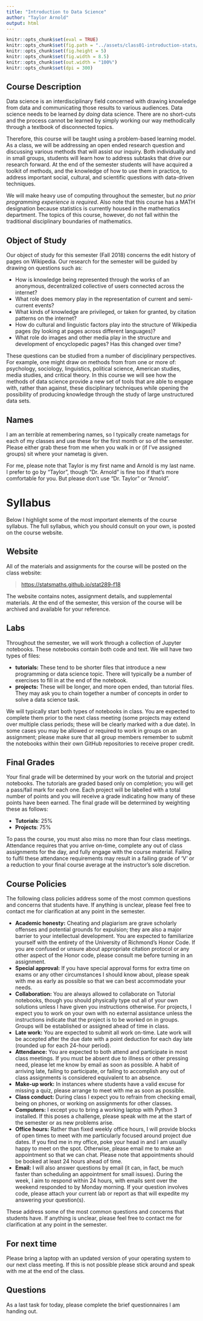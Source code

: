 ```yaml
---
title: "Introduction to Data Science"
author: "Taylor Arnold"
output: html
---
```


```r
knitr::opts_chunk$set(eval = TRUE)
knitr::opts_chunk$set(fig.path = "../assets/class01-introduction-stats/")
knitr::opts_chunk$set(fig.height = 5)
knitr::opts_chunk$set(fig.width = 8.5)
knitr::opts_chunk$set(out.width = "100%")
knitr::opts_chunk$set(dpi = 300)
```

## Course Description

Data science is an interdisciplinary field concerned with drawing knowledge
from data and communicating those results to various audiences. Data
science needs to be learned *by doing* data science. There are
no short-cuts and the process cannot be learned by simply working our way
methodically through a textbook of disconnected topics.

Therefore, this course will be taught using a problem-based learning model. As
a class, we will be addressing an open ended research question and discussing
various methods that will assist our inquiry. Both individually and in small
groups, students will learn how to address subtasks that drive
our research forward. At the end of the semester students will have acquired
a toolkit of methods, and the knowledge of how to use them in practice, to
address important social, cultural, and scientific questions with data-driven
techniques.

We will make heavy use of computing throughout the semester, but *no
prior programming experience is required*. Also note that this course has a
MATH designation because statistics is currently housed in the mathematics
department. The topics of this course, however, do not fall within the
traditional disciplinary boundaries of mathematics.

## Object of Study

Our object of study for this semester (Fall 2018) concerns the edit history
of pages on Wikipedia. Our research for the semester will be guided by drawing
on questions such as:

- How is knowledge being represented through the works of an anonymous,
decentralized collective of users connected across the internet?
- What role does memory play in the representation of current and
semi-current events?
- What kinds of knowledge are privileged, or taken for granted, by
citation patterns on the internet?
- How do cultural and linguistic factors play into the structure of
Wikipedia pages (by looking at pages across different languages)?
- What role do images and other media play in the structure and
development of encyclopedic pages? Has this changed over time?

These questions can be studied from a number of disciplinary perspectives.
For example, one might draw on methods from from one or more of: psychology,
sociology, linguistics, political science, American studies, media studies,
and critical theory. In this course we will see how the methods of data
science provide a new set of tools that are able to engage with, rather than
against, these disciplinary techniques while opening the possibility of
producing knowledge through the study of large unstructured data sets.

## Names

I am an terrible at remembering names, so I typically create nametags for
each of my classes and use these for the first month or so of the semester.
Please either grab these from me when you walk in or (if I've assigned groups)
sit where your nametag is given.

For me, please note that Taylor is my first name and Arnold is my last name.
I prefer to go by "Taylor", though "Dr. Arnold" is fine too if that's more
comfortable for you. But please don't use "Dr. Taylor" or "Arnold".

# Syllabus

Below I highlight some of the most important elements of the course syllabus.
The full syllabus, which you should consult on your own, is posted on the
course website.

## Website

All of the materials and assignments for the course will be posted
on the class website:

> [https://statsmaths.github.io/stat289-f18](https://statsmaths.github.io/stat289-f18)

The website contains notes, assignment details, and
supplemental materials. At the end of the semester, this version of
the course will be archived and available for your reference.

## Labs

Throughout the semester, we will work through a collection of Jupyter
notebooks. These notebooks contain both code and text. We will have two types
of files:

- **tutorials:** These tend to be shorter files that introduce a new
programming or data science topic. There will typically be a number of
exercises to fill in at the end of the notebook.
- **projects:** These will be longer, and more open ended, than
tutorial files. They may ask you to chain together a number of concepts in
order to solve a data science task.

We will typically start both types of notebooks in class. You are expected to
complete them prior to the next class meeting (some projects may extend over
multiple class periods; these will be clearly marked with a due date). In some
cases you may be allowed or required to work in groups on an assignment; please
make sure that all group members remember to submit the notebooks within their
own GitHub repositories to receive proper credit.

## Final Grades

Your final grade will be determined by your work on the tutorial and project
notebooks. The tutorials are graded based only on completion; you will get a
pass/fail mark for each one. Each project will be labelled with a total number
of points and you will receive a grade indicating how many of these points have
been earned. The final grade will be determined by weighting these as follows:

- **Tutorials**: 25%
- **Projects**: 75%

To pass the course, you must also miss no more than four class meetings.
Attendance requires that you arrive on-time, complete any out of class
assignments for the day, and fully engage with the course material.
Failing to fulfil these attendance requirements may result in a failing
grade of 'V' or a reduction to your final course average at the instructor's
sole discretion.

## Course Policies

The following class policies address some of the most common
questions and concerns that students have. If anything is
unclear, please feel free to contact me for clarification at
any point in the semester.

- **Academic honesty:** Cheating and plagiarism are grave scholarly
offenses and potential grounds
for expulsion; they are also a major barrier to your intellectual development.
You are expected to familiarize yourself with the entirety of the
University of Richmond’s Honor Code. If you are confused or unsure about
appropriate citation protocol or any other aspect of the Honor code,
please consult me before turning in an assignment.
- **Special approval:** If you have special approval forms for extra
time on exams or any other circumstances I should know about, please speak
with me as early as possible so that we can best accommodate your needs.
- **Collaboration:** You are always allowed to collaborate on Tutorial
notebooks, though you should physically type out all of your own solutions
unless I have given you instructions otherwise. For projects, I expect you to
work on your own with no external assistance unless the instructions indicate
that the project is to be worked on in groups. Groups will be established or
assigned ahead of time in class.
- **Late work:** You are expected to submit all work on-time. Late
work will be accepted after the due date with a point deduction for each day
late (rounded up for each 24-hour period).
- **Attendance:** You are expected to both attend and participate in most
class meetings. If you must be absent due to illness or other pressing
need, please let me know by email as soon as possible. A habit of arriving
late, failing to participate, or failing to accomplish any out of class assignments
is considered equivalent to an absence.
- **Make-up work:** In instances where students have a valid excuse for
missing a quiz, please arrange to meet with me as soon as possible.
- **Class conduct:** During class I expect you to refrain from checking
email, being on phones, or working on assignments for other classes.
- **Computers:** I except you to bring a working laptop with Python 3
installed. If this poses a challenge, please speak with me at the
start of the semester or as new problems arise.
- **Office hours:** Rather than fixed weekly office hours, I will
provide blocks of open times to meet with me particularly focused around
project due dates. If you find me in my office, poke your head in and I
am usually happy to meet on the spot. Otherwise, please email me to make an
appointment so that we can chat. Please note that appointments should
be booked at least 24 hours ahead of time.
- **Email:** I will also answer questions by email (it can, in fact,
be much faster than scheduling an appointment for small issues). During the
week, I aim to respond within 24 hours, with emails sent over the weekend
responded to by Monday morning. If your question involves code, please attach
your current lab or report as that will expedite my answering your question(s).

These address some of the most common questions and concerns that
students have. If anything is unclear, please feel free to contact
me for clarification at any point in the semester.

## For next time

Please bring a laptop with an updated version of your operating system to our
next class meeting. If this is not possible please stick around and speak with
me at the end of the class.

## Questions

As a last task for today, please complete the brief questionnaires I am handing
out.

